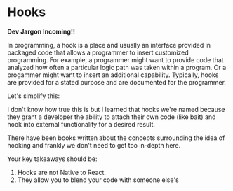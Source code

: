 # Hooks
**Dev Jargon Incoming‼️**

In programming, a hook is a place and usually an interface provided in packaged code that allows a programmer to insert customized programming. For example, a programmer might want to provide code that analyzed how often a particular logic path was taken within a program. Or a progammer might want to insert an additional capability. Typically, hooks are provided for a stated purpose and are documented for the programmer.

Let's simplify this:

I don't know how true this is but I learned that hooks we're named because they grant a developer the ability to attach their own code (like bait) and hook into external functionality for a desired result.

There have been books written about the concepts surrounding the idea of hooking and frankly we don't need to get too in-depth here.

Your key takeaways should be:
<ol>
 <li>Hooks are not Native to React.</li>
 <li>They allow you to blend your code with someone else's </li>
</ol>